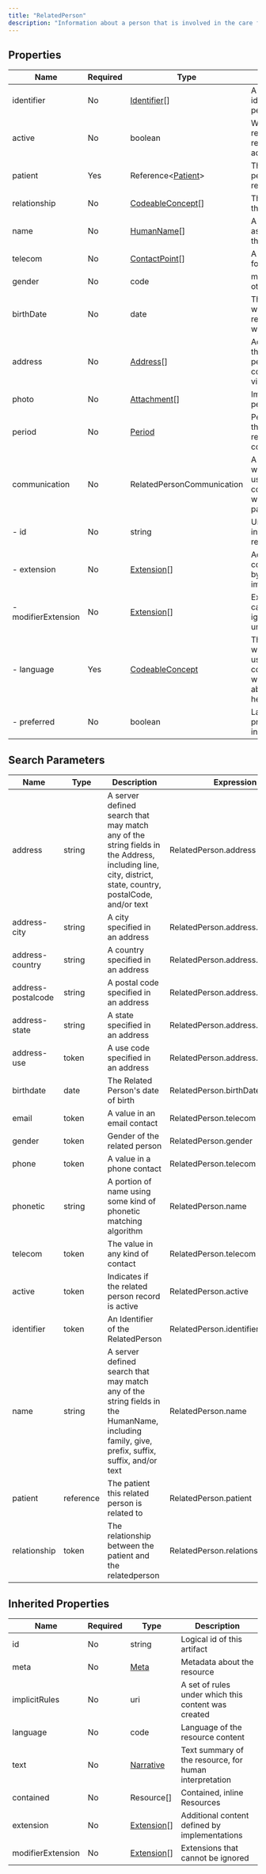 ```yaml
---
title: "RelatedPerson"
description: "Information about a person that is involved in the care for a patient, but who is not the target of healthcare, nor has a formal responsibility in the care process."
---
```


## Properties

| Name                | Required | Type                                                              | Description                                                                            |
| ------------------- | -------- | ----------------------------------------------------------------- | -------------------------------------------------------------------------------------- |
| identifier          | No       | [Identifier](/medical-api/fhir/data-types/identifier)[]           | A human identifier for this person                                                     |
| active              | No       | boolean                                                           | Whether this related person's record is in active use                                  |
| patient             | Yes      | Reference&lt;[Patient](/medical-api/fhir/resources/patient)&gt;   | The patient this person is related to                                                  |
| relationship        | No       | [CodeableConcept](/medical-api/fhir/data-types/codeableconcept)[] | The nature of the relationship                                                         |
| name                | No       | [HumanName](/medical-api/fhir/data-types/humanname)[]             | A name associated with the person                                                      |
| telecom             | No       | [ContactPoint](/medical-api/fhir/data-types/contactpoint)[]       | A contact detail for the person                                                        |
| gender              | No       | code                                                              | male / female / other / unknown                                                        |
| birthDate           | No       | date                                                              | The date on which the related person was born                                          |
| address             | No       | [Address](/medical-api/fhir/data-types/address)[]                 | Address where the related person can be contacted or visited                           |
| photo               | No       | [Attachment](/medical-api/fhir/data-types/attachment)[]           | Image of the person                                                                    |
| period              | No       | [Period](/medical-api/fhir/data-types/period)                     | Period of time that this relationship is considered valid                              |
| communication       | No       | RelatedPersonCommunication                                        | A language which may be used to communicate with about the patient's health            |
| - id                | No       | string                                                            | Unique id for inter-element referencing                                                |
| - extension         | No       | [Extension](/medical-api/fhir/data-types/extension)[]             | Additional content defined by implementations                                          |
| - modifierExtension | No       | [Extension](/medical-api/fhir/data-types/extension)[]             | Extensions that cannot be ignored even if unrecognized                                 |
| - language          | Yes      | [CodeableConcept](/medical-api/fhir/data-types/codeableconcept)   | The language which can be used to communicate with the patient about his or her health |
| - preferred         | No       | boolean                                                           | Language preference indicator                                                          |

## Search Parameters

| Name               | Type      | Description                                                                                                                                             | Expression                       |
| ------------------ | --------- | ------------------------------------------------------------------------------------------------------------------------------------------------------- | -------------------------------- |
| address            | string    | A server defined search that may match any of the string fields in the Address, including line, city, district, state, country, postalCode, and/or text | RelatedPerson.address            |
| address-city       | string    | A city specified in an address                                                                                                                          | RelatedPerson.address.city       |
| address-country    | string    | A country specified in an address                                                                                                                       | RelatedPerson.address.country    |
| address-postalcode | string    | A postal code specified in an address                                                                                                                   | RelatedPerson.address.postalCode |
| address-state      | string    | A state specified in an address                                                                                                                         | RelatedPerson.address.state      |
| address-use        | token     | A use code specified in an address                                                                                                                      | RelatedPerson.address.use        |
| birthdate          | date      | The Related Person's date of birth                                                                                                                      | RelatedPerson.birthDate          |
| email              | token     | A value in an email contact                                                                                                                             | RelatedPerson.telecom            |
| gender             | token     | Gender of the related person                                                                                                                            | RelatedPerson.gender             |
| phone              | token     | A value in a phone contact                                                                                                                              | RelatedPerson.telecom            |
| phonetic           | string    | A portion of name using some kind of phonetic matching algorithm                                                                                        | RelatedPerson.name               |
| telecom            | token     | The value in any kind of contact                                                                                                                        | RelatedPerson.telecom            |
| active             | token     | Indicates if the related person record is active                                                                                                        | RelatedPerson.active             |
| identifier         | token     | An Identifier of the RelatedPerson                                                                                                                      | RelatedPerson.identifier         |
| name               | string    | A server defined search that may match any of the string fields in the HumanName, including family, give, prefix, suffix, suffix, and/or text           | RelatedPerson.name               |
| patient            | reference | The patient this related person is related to                                                                                                           | RelatedPerson.patient            |
| relationship       | token     | The relationship between the patient and the relatedperson                                                                                              | RelatedPerson.relationship       |

## Inherited Properties

| Name              | Required | Type                                                  | Description                                            |
| ----------------- | -------- | ----------------------------------------------------- | ------------------------------------------------------ |
| id                | No       | string                                                | Logical id of this artifact                            |
| meta              | No       | [Meta](/medical-api/fhir/data-types/meta)             | Metadata about the resource                            |
| implicitRules     | No       | uri                                                   | A set of rules under which this content was created    |
| language          | No       | code                                                  | Language of the resource content                       |
| text              | No       | [Narrative](/medical-api/fhir/data-types/narrative)   | Text summary of the resource, for human interpretation |
| contained         | No       | Resource[]                                            | Contained, inline Resources                            |
| extension         | No       | [Extension](/medical-api/fhir/data-types/extension)[] | Additional content defined by implementations          |
| modifierExtension | No       | [Extension](/medical-api/fhir/data-types/extension)[] | Extensions that cannot be ignored                      |
